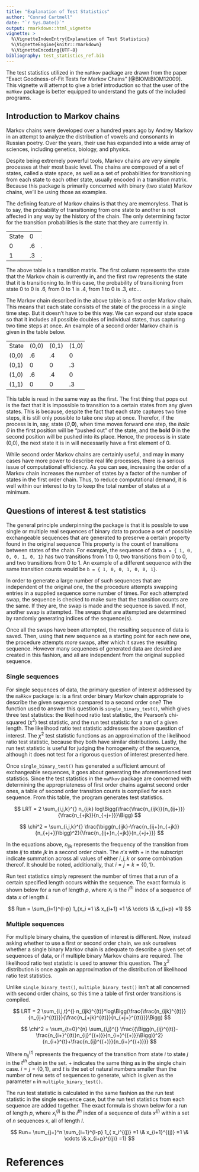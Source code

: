 ```yaml
---
title: "Explanation of Test Statistics"
author: "Conrad Cartmell"
date: "`r Sys.Date()`"
output: rmarkdown::html_vignette
vignette: >
  %\VignetteIndexEntry{Explanation of Test Statistics}
  %\VignetteEngine{knitr::rmarkdown}
  %\VignetteEncoding{UTF-8}
bibliography: test_statistics_ref.bib
---
```


The test statistics utilized in the `maRkov` package are drawn from the paper "Exact Goodness-of-Fit Tests for Markov Chains" [@BIOM:BIOM12009]. This vignette will attempt to give a brief introduction so that the user of the `maRkov` package is better equipped to understand the guts of the included programs.

## Introduction to Markov chains

Markov chains were developed over a hundred years ago by Andrey Markov in an attempt to analyze the distribution of vowels and consonants in Russian poetry. Over the years, their use has expanded into a wide array of sciences, including genetics, biology, and physics.

Despite being extremely powerful tools, Markov chains are very simple processes at their most basic level. The chains are composed of a set of states, called a state space, as well as a set of probabilities for transitioning from each state to each other state, usually encoded in a transition matrix. Because this package is primarily concerned with binary (two state) Markov chains, we'll be using those as examples.

The defining feature of Markov chains is that they are memoryless. That is to say, the probability of transitioning from one state to another is not affected in any way by the history of the chain. The only determining factor for the transition probabilities is the state that they are currently in.

+-----+---+---+
|State| 0 | 1 |
+-----+---+---+
|  0  |.6 |.4 |
+-----+---+---+
|  1  |.3 |.7 |
+-----+---+---+

The above table is a transition matrix. The first column represents the state that the Markov chain is currently in, and the first row represents the state that it is transitioning to. In this case, the probability of transitioning from state 0 to 0 is .6, from 0 to 1 is .4, from 1 to 0 is .3, etc...

The Markov chain described in the above table is a first order Markov chain. This means that each state consists of the state of the process in a single time step. But it doesn't have to be this way. We can expand our state space so that it includes all possible doubles of individual states, thus capturing two time steps at once. An example of a second order Markov chain is given in the table below.

+-----+-----+-----+-----+-----+
|State|(0,0)|(0,1)|(1,0)|(1,1)|
+-----+-----+-----+-----+-----+
|(0,0)| .6  | .4  |  0  |  0  |
+-----+-----+-----+-----+-----+
|(0,1)|  0  |  0  | .3  | .7  |
+-----+-----+-----+-----+-----+
|(1,0)| .6  | .4  |  0  |  0  |
+-----+-----+-----+-----+-----+
|(1,1)|  0  |  0  | .3  | .7  |
+-----+-----+-----+-----+-----+

This table is read in the same way as the first. The first thing that pops out is the fact that it is impossible to transition to a certain states from any given states. This is because, despite the fact that each state captures two time steps, it is still only possible to take one step at once. Therefor, if the process is in, say, state (_0_,__0__), when time moves forward one step, the _italic 0_ in the first position will be "pushed out" of the state, and the __bold 0__ in the second position will be pushed into its place. Hence, the process is in state (0,0), the next state it is in will necessarily have a first element of 0.

While second order Markov chains are certainly useful, and may in many cases have more power to describe real life processes, there is a serious issue of computational efficiency. As you can see, increasing the order of a Markov chain increases the number of states by a factor of the number of states in the first order chain. Thus, to reduce computational demand, it is well within our interest to try to keep the total number of states at a minimum.

## Questions of interest & test statistics

The general principle underpinning the package is that it is possible to use single or multiple real sequences of binary data to produce a set of possible exchangeable sequences that are generated to preserve a certain property found in the original sequence This property is the count of transitions between states of the chain. For example, the sequence of data `a = { 1, 0, 0, 0, 1, 0, 1}` has two transitions from 1 to 0, two transitions from 0 to 0, and two transitions from 0 to 1. An example of a different sequence with the same transition counts would be `b = { 1, 0, 0, 1, 0, 0, 1}`.

In order to generate a large number of such sequences that are independent of the original one, the the procedure attempts swapping entries in a supplied sequence some number of times. For each attempted swap, the sequence is checked to make sure that the transition counts are the same. If they are, the swap is made and the sequence is saved. If not, another swap is attempted. The swaps that are attempted are determined by randomly generating indices of the sequence(s).

Once all the swaps have been attempted, the resulting sequence of data is saved. Then, using that new sequence as a starting point for each new one, the procedure attempts _more_ swaps, after which it saves the resulting sequence. However many sequences of generated data are desired are created in this fashion, and all are independent from the original supplied sequence.

### Single sequences

For single sequences of data, the primary question of interest addressed by the `maRkov` package is: is a first order binary Markov chain appropriate to describe the given sequence compared to a second order one? The function used to answer this question is `single_binary_test()`, which gives three test statistics: the likelihood ratio test statistic, the Pearson's chi-squared ($\chi^2$) test statistic, and the run test statistic for a run of a given length. The likelihood ratio test statistic addresses the above question of interest. The $\chi^2$ test statistic functions as an approximation of the likelihood ratio test statistic, because they both have similar distributions. Lastly, the run test statistic is useful for judging the homogeneity of the sequence, although it does not test for a rigorous question of interest presented here.

Once `single_binary_test()` has generated a sufficient amount of exchangeable sequences, it goes about generating the aforementioned test statistics. Since the test statistics in the `maRkov` package are concerned with determining the appropriateness of first order chains against second order ones, a table of second order transition counts is compiled for each sequence. From this table, the program generates test statistics. 

$$ LRT = 2 \sum_{i,j,k}^{} n_{ijk} log\Bigg(\frac{\frac{n_{ijk}}{n_{ij+}}}{\frac{n_{+jk}}{n_{+j+}}}\Bigg) $$

$$ \chi^2 = \sum_{i,j,k}^{} \frac{\bigg(n_{ijk}-\frac{n_{ij+}n_{+jk}}{n_{+j+}}\bigg)^2}{\frac{n_{ij+}n_{+jk}}{n_{+j+}}} $$

In the equations above, $n_{ijk}$ represents the frequency of the transition from state $ij$ to state $jk$ in a second order chain. The $n's$ with $+$ in the subscript indicate summation across all values of either $i, j, k$ or some combination thereof. It should be noted, additionally, that $i = j = k = \{0,1\}$.

Run test statistics simply represent the number of times that a run of a certain specified length occurs within the sequence. The exact formula is shown below for a run of length $p$, where $x_i$ is the $i^{th}$ index of a sequence of data $x$ of length $l$.

$$ Run = \sum_{i=1}^{l-p}   1_{x_i =1 \& x_{i+1} =1 \& \cdots \& x_{i+p} =1} $$

### Multiple sequences

For multiple binary chains, the question of interest is different. Now, instead asking whether to use a first or second order chain, we ask ourselves whether a single binary Markov chain is adequate to describe a given set of sequences of data, or if multiple binary Markov chains are required. The likelihood ratio test statistic is used to answer this question. The $\chi^2$ distribution is once again an approximation of the distribution of likelihood ratio test statistics.

Unlike `single_binary_test()`, `multiple_binary_test()` isn't at all concerned with second order chains, so this time a table of first order transitions is compiled. 

$$ LRT = 2 \sum_{i,j,t}^{} n_{ijk}^{(t)}*log\Bigg(\frac{\frac{n_{ijk}^{(t)}}{n_{ij+}^{(t)}}}{\frac{n_{+jk}^{(t)}}{n_{+j+}^{(t)}}}\Bigg) $$

$$ \chi^2 = \sum_{t=0}^{n} \sum_{i,j}^{} \frac{{\Bigg(n_{ij}^{(t)}-\frac{n_{i+}^{(t)}n_{ij}^{(+)}}{n_{i+}^{(+)}}\Bigg)}^2}{n_{i+}^{t}+\frac{n_{ij}^{(+)}}{n_{i+}^{(+)}}} $$

Where $n_{ij}^{(t)}$ represents the frequency of the transition from state $i$ to state $j$ in the $t^{th}$ chain in the set. $+$ indicates the same thing as in the single chain case. $i = j = \{0,1\}$, and $t$ is the set of natural numbers smaller than the number of new sets of sequences to generate, which is given as the parameter `n` in `multiple_binary_test()`.

The run test statistic is calculated in the same fashion as the run test statistic in the single sequence case, but the run test statistics from each sequence are added together. The exact formula is shown below for a run of length $p$, where $x_i^{(j)}$ is the $i^{th}$ index of a sequence of data $x^{(j)}$ within a set of $n$ sequences $x$, all of length $l$.

$$  Run= \sum_{j=}^n \sum_{i=1}^{l-p} 1_{ x_i^{(j)} =1 \& x_{i+1}^{(j)} =1 \& \cdots \& x_{i+p}^{(j)} =1} $$

# References

